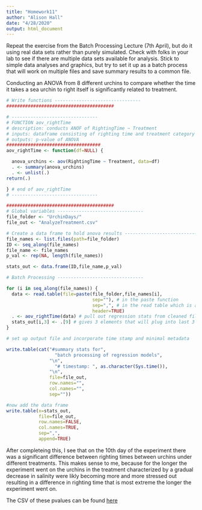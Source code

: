 ```yaml
---
title: "Homework11"
author: "Alison Hall"
date: "4/28/2020"
output: html_document
---
```


Repeat the exercise from the Batch Processing Lecture (7th April), but do it using real data sets rather than purely simulated. Check with folks in your lab to see if there are multiple data sets available for analysis. Stick to simple data analyses and graphics, but try to set it up as a batch process that will work on multiple files and save summary results to a common file.

Conducting an ANOVA from 8 different urchins to compare whether the time it takes a sea urchin to right itself is significantly related to treatment. 

```r
# Write functions --------------------------------
########################################

# --------------------------------
# FUNCTION aov_rightTime
# description: conducts ANOF of RightingTime ~ Treatment   
# inputs: dataframe consisting of righting time and treatment category  
# outputs: p-value of ANOVA
###################################
aov_rightTime <- function(df=NULL) {

  anova_urchins <- aov(RightingTime ~ Treatment, data=df)
  . <- summary(anova_urchins)
  . <- unlist(.)
return(.)

} # end of aov_rightTime
# --------------------------------

########################################
# Global variables --------------------------------
file_folder <- "UrchinDays/"
file_out <- "AnalyzeTreatment.csv"

# Create a data frame to hold anova results --------------------------------
file_names <- list.files(path=file_folder)
ID <- seq_along(file_names)
file_name <- file_names
p_val <- rep(NA, length(file_names))

stats_out <- data.frame(ID,file_name,p_val)

# Batch Processing --------------------------------

for (i in seq_along(file_names)) {
  data <- read.table(file=paste(file_folder,file_names[i],
                                sep=""), # in the paste function
                                sep=",", # in the read table which is a csv so we need a ,
                                header=TRUE)
  . <- aov_rightTime(data) # pull out regression stats from cleaned file 
  stats_out[i,3] <- .[9] # gives 3 elements that will plug into last 3 columns 
}

# set up output file and incorporate time stamp and minimal metadata

write.table(cat("#summary stats for",
                  "batch processing of regression models",
                "\n",
                  "# timestamp: ", as.character(Sys.time()),
                "\n",
                file=file_out, 
                row.names="",
                col.names="",
                sep=""))

#now add the data frame 
write.table(x=stats_out, 
            file=file_out, 
            row.names=FALSE, 
            col.names=TRUE, 
            sep=",",
            append=TRUE)


```

After completeing this, I see that on the 10th day of the experiment there was a significant difference between righting times between urchins under different treatments. This makes sense to me, because for the longer the experiment went on the urchins in the treatment characterized by a gradual decrease in salinity were likly becoming more and more stressed out resulting in a difference in righting time that is most extreme the longer the experiment went on. 

The CSV of these pvalues can be found [here](AnalyzeTreatment.csv)